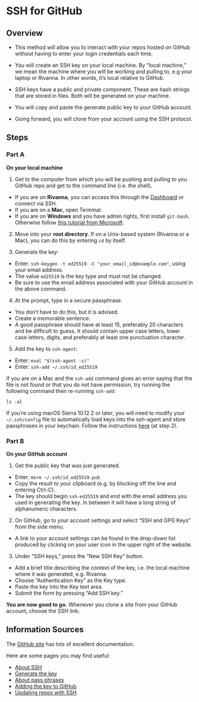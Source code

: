 # SSH for GitHub

## Overview

- This method will allow you to interact with your repos hosted on GitHub without having to enter your login credentials each time.

- You will create an SSH key on your local machine. By "local machine," we mean the machine where you will be working and pulling to, e.g your laptop or Rivanna. In other words, it's local relative to GitHub.

- SSH keys have a public and private component. These are hash strings that are stored in files. Both will be generated on your machine.

- You will copy and paste the generate public key to your GitHub account.

- Going forward, you will clone from your account using the SSH protocol.

## Steps

### Part A

**On your local machine**

1. Get to the computer from which you will be pushing and pulling to you GitHub repo and get to the command line (i.e. the shell).

- If you are on **Rivanna**, you can access this through the [Dashboard](https://rivanna-portal.hpc.virginia.edu/pun/sys/shell/ssh/rivanna.hpc.virginia.edu) or connect via SSH.
- If you are on a **Mac**, open Terminal.
- If you are on **Windows** and you have admin rights, first install `git-bash`. Otherwise follow [this tutorial from Microsoft](https://learn.microsoft.com/en-us/windows-server/administration/openssh/openssh_keymanagement).

2. Move into your **root directory**. If on a Unix-based system (Rivanna or a Mac), you can do this by entering `cd` by itself.

3. Generate the key:

- Enter: `ssh-keygen -t ed25519 -C "your_email_id@example.com"`, using your email address.
- The value `ed25519` is the key type and must not be changed.
- Be sure to use the email address associated with your GitHub account in the above command.

4. At the prompt, type in a secure passphrase.

- You don't have to do this, but it is advised.
- Create a memorable sentence.
- A good passphrase should have at least 15, preferably 20 characters and be difficult to guess. It should contain upper case letters, lower case letters, digits, and preferably at least one punctuation character.

5. Add the key to `ssh-agent`: 

- Enter: `eval "$(ssh-agent -s)"`
- Enter: `ssh-add ~/.ssh/id_ed25519`

::: {.callout-tip}
If you are on a Mac and the `ssh-add` command gives an error saying that the file is not found or that you do not have permission, try running the following command then re-running `ssh-add`:

`ls -al`
:::

::: {.callout-note}
If you're using macOS Sierra 10.12.2 or later, you will need to modify your `~/.ssh/config` file to automatically load keys into the ssh-agent and store passphrases in your keychain. Follow the instructions [here](https://docs.github.com/en/authentication/connecting-to-github-with-ssh/generating-a-new-ssh-key-and-adding-it-to-the-ssh-agent?platform=mac#adding-your-ssh-key-to-the-ssh-agent) (at step 2).
:::

### Part B

**On your GitHub account**

1. Get the public key that was just generated.

- Enter: `more ~/.ssh/id_ed25519.pub`
- Copy the result to your clipboard (e.g. by blocking off the line and
    entering Ctrl-C).
- The key should begin `ssh-ed25519` and end with the email address you used in generating the key. In between it will have a long string of alphanumeric characters.

2. On GitHub, go to your account settings and select "SSH and GPG Keys" from the side menu. 

- A link to your account settings can be found in the drop-down list
    produced by clicking on your user icon in the upper right of the
    website.

3. Under "SSH keys," press the "New SSH Key" button.

- Add a brief title describing the context of the key, i.e. the local machine where it was generated, e.g. Rivanna.
- Choose "Authentication Key" as the Key type.
- Paste the key into the Key text area.
- Submit the form by pressing "Add SSH key."

**You are now good to go.** Whenever you clone a site from your GitHub
account, choose the SSH link.

## Information Sources

The [GitHub site](https://docs.github.com) has lots of excellent documentation. 

Here are some pages you may find useful:

* [About SSH](https://docs.github.com/en/authentication/connecting-to-github-with-ssh/about-ssh)
* [Generate the key](https://docs.github.com/en/authentication/connecting-to-github-with-ssh/generating-a-new-ssh-key-and-adding-it-to-the-ssh-agent)
* [About pass phrases](https://docs.github.com/en/authentication/connecting-to-github-with-ssh/working-with-ssh-key-passphrases)
* [Adding the key to GitHub](https://docs.github.com/en/authentication/connecting-to-github-with-ssh/adding-a-new-ssh-key-to-your-github-account)
* [Updating repos with SSH](https://docs.github.com/en/get-started/getting-started-with-git/managing-remote-repositories#switching-remote-urls-from-https-to-ssh)